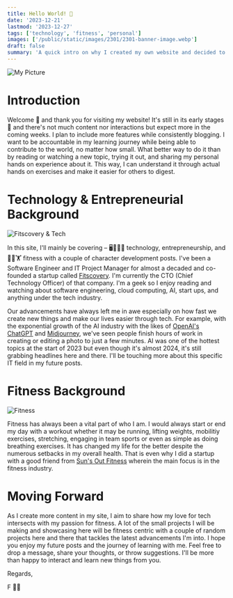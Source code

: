 ```yaml
---
title: Hello World! 👋
date: '2023-12-21'
lastmod: '2023-12-27'
tags: ['technology', 'fitness', 'personal']
images: ['/public/static/images/2301/2301-banner-image.webp']
draft: false
summary: 'A quick intro on why I created my own website and decided to blog.'
---
```


![My Picture](/static/images/2301/2301-banner-image.webp)

# Introduction 

Welcome 👋 and thank you for visiting my website! 
It's still in its early stages 🚧 and there's not much content nor interactions but expect more in the coming weeks. 
I plan to include more features while consistently blogging. I want to be accountable in my learning journey while being able to contribute to the world, 
no matter how small. What better way to do it than by reading or watching a new topic, trying it out, and sharing my personal hands on experience about it. 
This way, I can understand it through actual hands on exercises and make it easier for others to digest.

# Technology & Entrepreneurial Background

![Fitscovery & Tech](/static/images/2301/2301-tech-banner.webp)

In this site, I'll mainly be covering – 🖥️🧑🏻‍💻 technology, entrepreneurship, and 🏃🏼🏋️ fitness with a couple of character development posts. 
I've been a Software Engineer and IT Project Manager for almost a decaded and co-founded a startup called [Fitscovery](https://fitscovery.com). 
I'm currently the CTO (Chief Technology Officer) of that company.
I'm a geek so I enjoy reading and watching about software engineering, cloud computing, AI, start ups, and anything under the tech industry. 

Our advancements have always left me in awe especially on how fast we create new things and make our lives easier through tech. 
For example, with the exponential growth of the AI industry with the likes of [OpenAI's ChatGPT](https://openai.com/chatgpt) and [Midjourney](https://www.midjourney.com/explore), 
we've seen people finish hours of work in creating or editing a photo to just a few minutes. 
AI was one of the hottest topics at the start of 2023 but even though it's almost 2024, 
it's still grabbing headlines here and there. I'll be touching more about this specific IT field in my future posts.

# Fitness Background

![Fitness](/static/images/2301/2301-fitness-banner.webp)

Fitness has always been a vital part of who I am. I would always start or end my day with a workout whether it may be 
running, lifting weights, mobilitiy exercises, stretching, engaging in team sports or even as simple as doing breathing exercises.
It has changed my life for the better despite the numerous setbacks in my overall health. That is even why I did a startup with a good friend
from [Sun's Out Fitness](https://www.instagram.com/sunsoutfitness/) wherein the main focus is in the fitness industry. 

# Moving Forward

As I create more content in my site, I aim to share how my love for tech intersects with my passion for fitness. 
A lot of the small projects I will be making and showcasing here will be fitness centric with a couple of random
projects here and there that tackles the latest advancements I'm into. I hope you enjoy my future posts and the
journey of learning with me.  Feel free to drop a message, share your thoughts, or throw suggestions. I'll
be more than happy to interact and learn new things from you.

Regards,

F 👊🏻